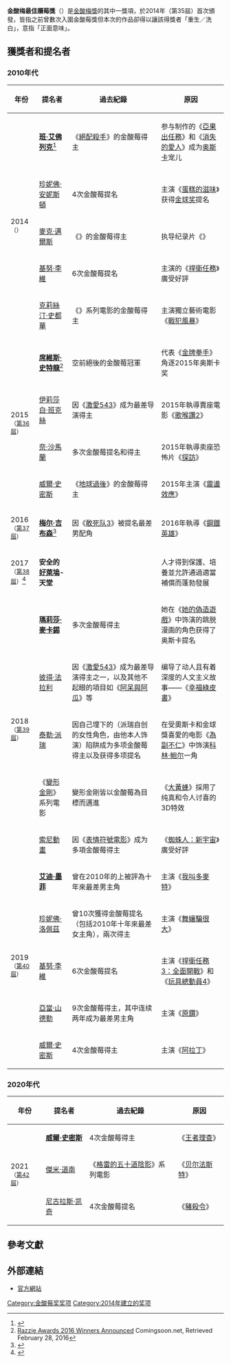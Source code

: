 {{noteTA
|G1=Show
|G2=Movie
}}
'''金酸梅最佳贖莓獎'''（{{lang-en|The Razzie Redeemer Award}}）是[[金酸梅獎|金酸梅獎]]的其中一獎項，於2014年（第35屆）首次頒發，皆指之前曾數次入圍金酸莓獎但本次的作品卻得以讓該得獎者「重生／洗白」，意指「正面意味」。

==獲獎者和提名者==
===2010年代===
{| class="wikitable"
|-
! 年份
! 提名者
! 過去紀錄
! 原因
|-
| rowspan="5"|2014<br><small>（{{le|第35屆金酸莓獎|35th Golden Raspberry Awards|第35屆}}）</small>
| '''[[班·艾佛列克|班·艾佛列克]]'''<ref>{{cite web|url=https://www.youtube.com/watch?v=77ENjrjuLMM|title=The 35th Annual RAZZIE® Award Nominees for 2014 Razzie Redeemer Award|publisher=The Golden Raspberry Award Foundation and John Wilson|accessdate=2015-01-13|archive-date=2015-01-14|archive-url=https://web.archive.org/web/20150114023653/https://www.youtube.com/watch?v=77ENjrjuLMM|dead-url=no}}</ref>
| 《[[絕配殺手|絕配殺手]]》的金酸莓得主
| 参与制作的《[[亞果出任務|亞果出任務]]》和《[[消失的愛人_(2014年電影)|消失的愛人]]》成为[[奥斯卡金像奖|奥斯卡]]宠儿
|-
| [[珍妮佛·安妮斯頓|珍妮佛·安妮斯頓]]
| 4次金酸莓提名
| 主演《[[蛋糕的滋味|蛋糕的滋味]]》获得[[金球奖|金球奖]]提名
|-
| [[麥克·邁爾斯|麥克·邁爾斯]]
| 《{{le|愛情大師|The Love Guru}}》的金酸莓得主
| 执导纪录片《{{le|超级戈登|Supermensch: The Legend of Shep Gordon}}》
|-
| [[基努·李維|基努·李維]]
| 6次金酸莓提名
| 主演的《[[捍衛任務|捍衛任務]]》廣受好評
|-
| [[克莉絲汀·史都華|克莉絲汀·史都華]]
| 《{{le|暮光之城系列電影|The Twilight Saga (film series)|暮光之城}}》系列電影的金酸莓得主
| 主演獨立藝術電影《[[戰犯風暴|戰犯風暴]]》
|-
| rowspan="4"| 2015<br><small>（[[第36屆金酸莓獎|第36屆]]）</small>
| '''[[席維斯·史特龍|席維斯·史特龍]]'''<ref>[http://www.comingsoon.net/movies/news/661257-razzie-awards-2016-winners-announced#/slide/1 Razzie Awards 2016 Winners Announced] {{Wayback|url=http://www.comingsoon.net/movies/news/661257-razzie-awards-2016-winners-announced#/slide/1 |date=20160311102520 }} Comingsoon.net, Retrieved February 28, 2016</ref>
| 空前絕後的金酸莓冠軍
| 代表《[[金牌拳手|金牌拳手]]》角逐2015年奥斯卡奖
|-
| [[伊莉莎白·班克絲|伊莉莎白·班克絲]]
| 因《[[激愛543|激愛543]]》成为最差导演得主
| 2015年執導賣座電影《[[歌喉讚2|歌喉讚2]]》
|-
| [[奈·沙馬蘭|奈·沙馬蘭]]
| 多次金酸莓提名和得主
| 2015年執導卖座恐怖片《[[探訪_(電影)|探訪]]》
|-
| [[威爾·史密斯|威爾·史密斯]]
| 《[[地球過後|地球過後]]》的金酸莓得主
| 2015年主演《[[震盪效應|震盪效應]]》
|-
| 2016<br><small>（[[第37屆金酸莓獎|第37屆]]）</small>
| '''[[梅尔·吉布森|梅尔·吉布森]]'''<ref>{{cite web| title=CNN/FB Live Coverage Razzie 37th Nominees!| url=https://www.facebook.com/razzieawards/posts/883783628391511| date=2017-01-23| publisher=[[CNN|CNN]]| accessdate=2017-01-23| archive-date=2017-06-22| archive-url=https://web.archive.org/web/20170622043418/https://www.facebook.com/razzieawards/posts/883783628391511| dead-url=no}}</ref>
| 因《[[敢死队3|敢死队3]]》被提名最差男配角
| 2016年執導《[[鋼鐵英雄|鋼鐵英雄]]》
|-
| 2017<br><small>（[[第38屆金酸莓獎|第38屆]]）</small><ref>{{cite web|url=https://www.youtube.com/watch?v=_spiY3kW1-c|title=38TH Razzie Award Winners!|first=|last=Razzie Channel|date=2 March 2018|publisher=|accessdate=6 March 2018|via=YouTube|archive-date=2019-05-04|archive-url=https://web.archive.org/web/20190504203156/https://www.youtube.com/watch?v=_spiY3kW1-c|dead-url=no}}</ref>
| '''安全的[[好萊塢|好萊塢]]-天堂'''
| {{le|美国影坛性侵事件|Sexual abuse in the American film industry|金酸莓所作所為的歷史不適合藝術家這個行業……}}
| 人才得到保護、培養並允許通過適當補償而蓬勃發展
|-
| rowspan="5"| 2018<br><small>（[[第39屆金酸莓獎|第39屆]]）</small>
| '''[[瑪莉莎·麥卡錫|瑪莉莎·麥卡錫]]'''
| 多次金酸莓得主
| 她在《[[她的偽造遊戲|她的偽造遊戲]]》中饰演的跳脱漫画的角色获得了奥斯卡提名
|-
| [[彼得·法拉利|彼得·法拉利]]
| 因《[[激愛543|激愛543]]》成为最差导演得主之一，以及其他不起眼的項目如《[[阿呆與阿瓜|阿呆與阿瓜]]》等
| 编导了动人且有着深度的人文主义故事——《[[幸福綠皮書|幸福綠皮書]]》
|-
| [[泰勒·派瑞|泰勒·派瑞]]
| 因自己埋下的{{le|梅迪亚|Madea}}（派瑞自创的女性角色，由他本人饰演）陷阱成为多项金酸莓得主以及获得多项提名
| 在受奧斯卡和金球獎喜愛的电影《[[為副不仁|為副不仁]]》中饰演[[科林·鲍尔|科林·鲍尔]]一角
|-
| 《[[变形金刚电影系列|變形金剛]]》系列電影
| 變形金剛皆以金酸莓為目標而邁進
| 《[[大黃蜂_(電影)|大黃蜂]]》採用了纯真和令人讨喜的3D特效
|-
| [[索尼動畫|索尼動畫]]
| 因《[[表情符號電影|表情符號電影]]》成为多項金酸莓得主
| 《[[蜘蛛人：新宇宙|蜘蛛人：新宇宙]]》廣受好評
|-
| rowspan="5"| 2019<br><small>（[[第40屆金酸莓獎|第40屆]]）</small>
| '''[[艾迪·墨菲|艾迪·墨菲]]'''
| 曾在2010年的{{le|第30屆金酸莓獎|30th Golden Raspberry Awards}}上被評為十年來最差男主角
| 主演《[[我叫多麥特|我叫多麥特]]》
|-
| [[珍妮佛·洛佩茲|珍妮佛·洛佩茲]]
| 曾10次獲得金酸莓提名（包括2010年十年來最差女主角），兩次得主
| 主演《[[舞孃騙很大|舞孃騙很大]]》
|-
| [[基努·李維|基努·李維]]
| 6次金酸莓提名
| 主演《[[捍衛任務3：全面開戰|捍衛任務3：全面開戰]]》和《[[玩具總動員4|玩具總動員4]]》
|-
| [[亞當·山德勒|亞當·山德勒]]
| 9次金酸莓得主，其中连续两年成为最差男主角
| 主演《[[原鑽|原鑽]]》
|-
| [[威爾·史密斯|威爾·史密斯]]
| 4次金酸莓得主
| 主演《[[阿拉丁_(2019年電影)|阿拉丁]]》
|}

===2020年代===
{| class="wikitable"
|-
! 年份
! 提名者
! 過去紀錄
! 原因
|-
| rowspan="3"| 2021<br><small>（[[第42屆金酸莓獎|第42屆]]）</small>
| '''[[威爾·史密斯|威爾·史密斯]]'''
| 4次金酸莓得主
| 《[[王者理查|王者理查]]》
|-
| [[傑米·道南|傑米·道南]]
| 《[[格雷的五十道陰影系列電影|格雷的五十道陰影]]》系列電影
| 《[[贝尔法斯特_(电影)|贝尔法斯特]]》
|-
| [[尼古拉斯·凯奇|尼古拉斯·凯奇]]
| 4次金酸莓提名
| 《[[豬殺令|豬殺令]]》
|}

==參考文獻==
{{Reflist|30em}}

==外部連結==
*[http://www.razzies.com/ 官方網站] {{Wayback|url=http://www.razzies.com/ |date=20160413212505 }}

{{Golden Raspberry Awards}}
{{DEFAULTSORT:Razzie Redeemer Award, The}}

[[Category:金酸莓奖奖项|Category:金酸莓奖奖项]]
[[Category:2014年建立的奖项|Category:2014年建立的奖项]]